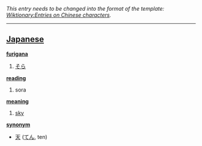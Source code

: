 ''This entry needs to be changed into the format of the template: [[Wiktionary:Entries on Chinese characters]].''
----

== [[Japanese]] ==                                          

'''[[furigana]]'''
# [[そら]]

'''[[reading]]'''
# sora

'''[[meaning]]'''
# [[sky]]

'''[[synonym]]'''
* [[天]] ([[てん]], ten)